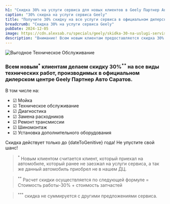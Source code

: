 ```yaml
---
h1: "Скидка 30% на услуги сервиса для новых клиентов в Geely Партнер Авто Саратов"
caption: "30% скидка на услуги сервиса Geely"
title: "Получите 30% скидку на все услуги сервиса в официальном дилерском центре Geely"
breadcrumb: "Скидка 30% на услуги сервиса Geely"
pubDate: 2024-12-05
image: https://cdn.alexsab.ru/specials/geely/skidka-30-na-uslugi-servisa-dlya-novyh-klientov/thumb.webp
description: "Внимание! Всем новым клиентам предоставляется скидка 30% на все виды технических работ в официальном дилерском центре Geely Партнер Авто Саратов. Не упустите возможность воспользоваться выгодным предложением!"
---
```



<picture>
    <source media="(min-width: 1200px)" srcset="https://cdn.alexsab.ru/specials/geely/skidka-30-na-uslugi-servisa-dlya-novyh-klientov/geely-service30-1920x1080.webp" />
    <source media="(min-width: 768px)" srcset="https://cdn.alexsab.ru/specials/geely/skidka-30-na-uslugi-servisa-dlya-novyh-klientov/geely-service30-768x1365.webp" />
    <source media="(min-width: 320px)" srcset="https://cdn.alexsab.ru/specials/geely/skidka-30-na-uslugi-servisa-dlya-novyh-klientov/geely-service30-1080x1920.webp" />
<img src="https://cdn.alexsab.ru/specials/geely/skidka-30-na-uslugi-servisa-dlya-novyh-klientov/geely-service30-1920x1080.webp" class="w-full mb-10" alt="Выгодное Техническое Обслуживание" />
</picture>

### Всем новым<sup>*</sup> клиентам делаем  скидку 30%<sup>**</sup> на все виды технических работ, производимых в официальном дилерском центре Geely Партнер Авто Саратов.

В том числе на:
- ☑ Мойка
- ☑ Техническое обслуживание
- ☑ Диагностика
- ☑ Замена расходников
- ☑ Ремонт трансмиссии
- ☑ Шиномонтаж
- ☑ Установка дополнительного оборудования

Скидка действует только до {dateToGenitive} года! Не упустите свой шанс!

<SpecialSalonsInfo />

> <sup>*</sup> Новым клиентом считается клиент, который приехал на автомобиле, который ранее  не заезжал на услуги сервиса, а так же данный автомобиль приобрел не в нашем ДЦ. 

> <sup>**</sup> Расчет скидки осуществляется по следующей формуле = Стоимость работы-30% + стоимость запчастей

> <sup>***</sup> скидка не суммируется с другими предложениями сервиса.
